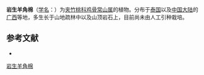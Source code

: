{{Speciesbox
| name = 岩生羊角棉
| status = 
| status_system = 
| image = 
| genus = Alstonia
| species = rupestris
| authority = Kerr in Kew Bull.
}}

'''岩生羊角棉'''（[[学名|学名]]：{{lang|la|''Alstonia rupestris''}}）为[[夹竹桃科|夹竹桃科]][[鸡骨常山属|鸡骨常山属]]的植物。分布于[[泰国|泰国]]以及[[中国大陆|中国大陆]]的[[广西|广西]]等地，多生长于山地疏林中以及山顶岩石上，目前尚未由人工引种栽培。

== 参考文献 ==
<div class="references-small">
* {{cite web| url =http://www.bioinfo.cn/db05/KmzwSpecies.php?action=view&id=320| title =岩生羊角棉| work =《中国高等植物数据库全库》| publisher =中国科学院微生物研究所| author =昆明植物研究所| accessdate =2009-02-21| deadurl =yes| archiveurl =https://web.archive.org/web/20160305081053/http://www.bioinfo.cn/db05/KmzwSpecies.php?action=view&id=320| archivedate =2016-03-05}}
</div>
{{Taxonbar|from=Q4735887}}

[[Category:鸡骨常山属|岩生羊角棉]]


{{植物小作品}}
